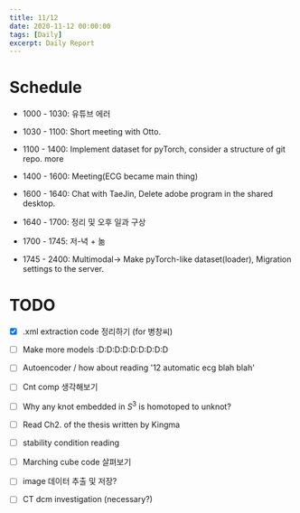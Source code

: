 ```yaml
---
title: 11/12
date: 2020-11-12 00:00:00
tags: [Daily]
excerpt: Daily Report
---
```



# Schedule

* 1000 - 1030: 유튜브 에러

* 1030 - 1100: Short meeting with Otto.

* 1100 - 1400: Implement dataset for pyTorch, consider a structure of git repo. more

* 1400 - 1600: Meeting(ECG became main thing)

* 1600 - 1640: Chat with TaeJin, Delete adobe program in the shared desktop.

* 1640 - 1700: 정리 및 오후 일과 구상

* 1700 - 1745: 저-녁 + 놂

* 1745 - 2400: Multimodal-> Make pyTorch-like dataset(loader), Migration settings to the server.

# TODO

- [x] .xml extraction code 정리하기 (for 병창씨)

- [ ] Make more models :D:D:D:D:D:D:D:D:D

- [ ] Autoencoder / how about reading '12 automatic ecg blah blah'

- [ ] Cnt comp 생각해보기

- [ ] Why any knot embedded in $S^3$ is homotoped to unknot?

- [ ] Read Ch2. of the thesis written by Kingma

- [ ] stability condition reading

- [ ] Marching cube code 살펴보기

- [ ] image 데이터 추출 및 저장?

- [ ] CT dcm investigation (necessary?)



